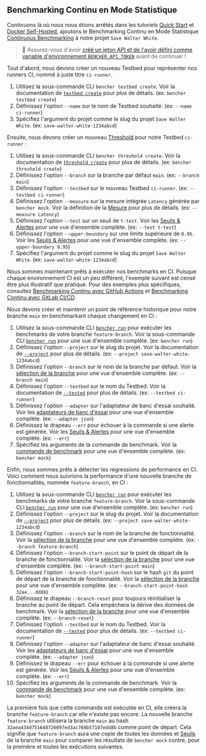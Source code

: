 
## Benchmarking Continu en Mode Statistique

Continuons là où nous nous étions arrêtés dans les tutoriels
[Quick Start][quick start] et [Docker Self-Hosted][docker self-hosted],
ajoutons le Benchmarking Continu en Mode Statistique [Continuous Benchmarking][continuous benchmarking]
à notre projet `Save Walter White`.

> 🐰 Assurez-vous d'avoir
> [créé un jeton API et de l'avoir défini comme variable d'environnement `BENCHER_API_TOKEN`][create an api token]
> avant de continuer !

Tout d'abord, nous devons créer un nouveau Testbed pour représenter nos runners CI, nommé à juste titre `ci-runner`.

<TestbedCreate />

1. Utilisez la sous-commande CLI `bencher testbed create`.
   Voir la documentation de [`testbed create`][testbed create] pour plus de détails.
   (ex: `bencher testbed create`)
2. Définissez l'option `--name` sur le nom de Testbed souhaité.
   (ex: `--name ci-runner`)
3. Spécifiez l'argument du projet comme le slug du projet `Save Walter White`.
   (ex: `save-walter-white-1234abcd`)

Ensuite, nous devons créer un nouveau [Threshold][thresholds] pour notre Testbed `ci-runner` :

<ThresholdCreateStatistical />

1. Utilisez la sous-commande CLI `bencher threshold create`.
   Voir la documentation de [`threshold create`][threshold create] pour plus de détails.
   (ex: `bencher threshold create`)
2. Définissez l'option `--branch` sur la branche par défaut `main`.
   (ex: `--branch main`)
3. Définissez l'option `--testbed` sur le nouveau Testbed `ci-runner`.
   (ex: `--testbed ci-runner`)
4. Définissez l'option `--measure` sur la mesure intégrée `Latency` générée par `bencher mock`.
   Voir la définition de la [Mesure][measure] pour plus de détails.
   (ex: `--measure Latency`)
5. Définissez l'option `--test` sur un seuil de `t-test`.
   Voir les [Seuils & Alertes][t-test] pour une vue d'ensemble complète.
   (ex: `--test t-test`)
6. Définissez l'option `--upper-boundary` sur une limite supérieure de `0.95`.
   Voir les [Seuils & Alertes][t-test upper boundary] pour une vue d'ensemble complète.
   (ex: `--upper-boundary 0.95`)
7. Spécifiez l'argument du projet comme le slug du projet `Save Walter White`.
   (ex: `save-walter-white-1234abcd`)

Nous sommes maintenant prêts à exécuter nos benchmarks en CI.
Puisque chaque environnement CI est un peu différent,
l'exemple suivant est censé être plus illustratif que pratique.
Pour des exemples plus spécifiques, consultez [Benchmarking Continu avec GitHub Actions][github actions]
et [Benchmarking Continu avec GitLab CI/CD][gitlab ci/cd].

Nous devons créer et maintenir un point de référence historique pour notre branche `main` en benchmarkant chaque changement en CI :

<RunMainStatistical />

1. Utilisez la sous-commande CLI <code><a href="/fr/docs/explanation/bencher-run/">bencher run</a></code>
   pour exécuter les benchmarks de votre branche `feature-branch`.
   Voir la sous-commande CLI [`bencher run`][bencher run] pour une vue d'ensemble complète.
   (ex: `bencher run`)
2. Définissez l'option `--project` sur le slug du projet.
   Voir la documentation de [`--project`][project option] pour plus de détails.
   (ex: `--project save-walter-white-1234abcd`)
3. Définissez l'option `--branch` sur le nom de la branche par défaut.
   Voir la [sélection de la branche][branch selection branch] pour une vue d'ensemble complète.
   (ex: `--branch main`)
4. Définissez l'option `--testbed` sur le nom du Testbed.
   Voir la documentation de [`--tested`][testbed option] pour plus de détails.
   (ex: `--testbed ci-runner`)
5. Définissez l'option `--adapter` sur l'adaptateur de banc d'essai souhaité.
   Voir les [adaptateurs de banc d'essai][adapters] pour une vue d'ensemble complète.
   (ex: `--adapter json`)
6. Définissez le drapeau `--err` pour échouer à la commande si une alerte est générée.
   Voir les [Seuils & Alertes][alerts] pour une vue d'ensemble complète.
   (ex: `--err`)
7. Spécifiez les arguments de la commande de benchmark.
   Voir la [commande de benchmark][command argument] pour une vue d'ensemble complète.
   (ex: `bencher mock`)

Enfin, nous sommes prêts à détecter les régressions de performance en CI.
Voici comment nous suivrions la performance d'une nouvelle branche de fonctionnalités, nommée `feature-branch`, en CI :

<RunFeatureStatistical />

1. Utilisez la sous-commande CLI <code><a href="/fr/docs/explanation/bencher-run/">bencher run</a></code>
   pour exécuter les benchmarks de votre branche `feature-branch`.
   Voir la sous-commande CLI [`bencher run`][bencher run] pour une vue d'ensemble complète.
   (ex: `bencher run`)
2. Définissez l'option `--project` sur le slug du projet.
   Voir la documentation de [`--project`][project option] pour plus de détails.
   (ex: `--project save-walter-white-1234abcd`)
3. Définissez l'option `--branch` sur le nom de la branche de fonctionnalité.
   Voir la [sélection de la branche][branch selection branch] pour une vue d'ensemble complète.
   (ex: `--branch feature-branch`)
4. Définissez l'option `--branch-start-point` sur le point de départ de la branche de fonctionnalité.
   Voir la [sélection de la branche][branch selection start point] pour une vue d'ensemble complète.
   (ex: `--branch-start-point main`)
5. Définissez l'option `--branch-start-point-hash` sur le hash `git` du point de départ de la branche de fonctionnalité.
   Voir la [sélection de la branche][branch selection start point hash] pour une vue d'ensemble complète.
   (ex: `--branch-start-point-hash 32ae...dd8b`)
6. Définissez le drapeau `--branch-reset` pour toujours réinitialiser la branche au point de départ.
   Cela empêchera la dérive des données de benchmark.
   Voir la [sélection de la branche][branch selection branch reset] pour une vue d'ensemble complète.
   (ex: `--branch-reset`)
7. Définissez l'option `--testbed` sur le nom du Testbed.
   Voir la documentation de [`--tested`][testbed option] pour plus de détails.
   (ex: `--testbed ci-runner`)
8. Définissez l'option `--adapter` sur l'adaptateur de banc d'essai souhaité.
   Voir les [adaptateurs de banc d'essai][adapters] pour une vue d'ensemble complète.
   (ex: `--adapter json`)
9. Définissez le drapeau `--err` pour échouer à la commande si une alerte est générée.
   Voir les [Seuils & Alertes][alerts] pour une vue d'ensemble complète.
   (ex: `--err`)
10. Spécifiez les arguments de la commande de benchmark.
   Voir la [commande de benchmark][command argument] pour une vue d'ensemble complète.
   (ex: `bencher mock`)

La première fois que cette commande est exécutée en CI,
elle créera la branche `feature-branch` car elle n'existe pas encore.
La nouvelle branche `feature-branch` utilisera la branche `main`
au hash `32aea434d751648726097ed3ac760b57107edd8b` comme point de départ.
Cela signifie que `feature-branch` aura une copie de toutes les données et [Seuils][thresholds]
de la branche `main` pour comparer les résultats de `bencher mock` contre,
pour la première et toutes les exécutions suivantes.

[quick start]: /fr/docs/tutorial/quick-start/
[docker self-hosted]: /fr/docs/tutorial/docker/
[continuous benchmarking]: /fr/docs/explanation/continuous-benchmarking/
[create an api token]: /fr/docs/tutorial/quick-start/#create-an-api-token
[testbed create]: /fr/docs/api/projects/testbeds/#post-v0projectsprojecttestbeds
[thresholds]: /fr/docs/explanation/thresholds/
[threshold create]: /fr/docs/api/projects/thresholds/#post-v0projectsprojectthresholds
[measure]: /fr/docs/explanation/benchmarking/#measures
[t-test]: /fr/docs/explanation/thresholds/#t-test-thresholds
[t-test upper boundary]: /fr/docs/explanation/thresholds/#t-test-threshold-upper-boundary
[github actions]: /fr/docs/how-to/github-actions/
[gitlab ci/cd]: /fr/docs/how-to/gitlab-ci-cd/
[bencher run]: /fr/docs/explanation/bencher-run/
[project option]: /fr/docs/explanation/bencher-run/#--project-project
[branch selection branch]: /fr/docs/explanation/branch-selection/#--branch-branch
[testbed option]: /fr/docs/explanation/bencher-run/#--testbed-testbed
[adapters]: /fr/docs/explanation/adapters/
[alerts]: /fr/docs/explanation/thresholds/#alerts
[command argument]: /fr/docs/explanation/bencher-run/#benchmark-command
[branch selection start point]: /fr/docs/explanation/branch-selection/#--branch-start-point-branch
[branch selection start point hash]: /fr/docs/explanation/branch-selection/#--branch-start-point-hash-hash
[branch selection branch reset]: /fr/docs/explanation/branch-selection/#--branch-reset